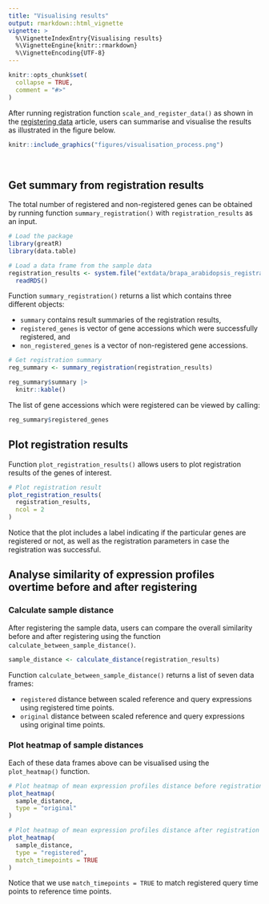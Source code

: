 ```yaml
---
title: "Visualising results"
output: rmarkdown::html_vignette
vignette: >
  %\VignetteIndexEntry{Visualising results}
  %\VignetteEngine{knitr::rmarkdown}
  %\VignetteEncoding{UTF-8}
---
```


```r
knitr::opts_chunk$set(
  collapse = TRUE,
  comment = "#>"
)
```

After running registration function `scale_and_register_data()` as shown in the [registering data](https://ruthkr.github.io/greatR/articles/register-data.html) article, users can summarise and visualise the results as illustrated in the figure below.

```r
knitr::include_graphics("figures/visualisation_process.png")
```

<br>

## Get summary from registration results

The total number of registered and non-registered genes can be obtained by running function `summary_registration()` with `registration_results` as an input.

```r
# Load the package
library(greatR)
library(data.table)
```

```r
# Load a data frame from the sample data
registration_results <- system.file("extdata/brapa_arabidopsis_registration.rds", package = "greatR") |>
  readRDS()
```

Function `summary_registration()` returns a list which contains three different objects:

- `summary` contains result summaries of the registration results,
- `registered_genes` is vector of gene accessions which were successfully registered, and
- `non_registered_genes` is a vector of non-registered gene accessions.

```r
# Get registration summary
reg_summary <- summary_registration(registration_results)

reg_summary$summary |>
  knitr::kable()
```

The list of gene accessions which were registered can be viewed by calling:

```r
reg_summary$registered_genes
```

## Plot registration results

Function `plot_registration_results()` allows users to plot registration results of the genes of interest.

```r
# Plot registration result
plot_registration_results(
  registration_results,
  ncol = 2
)
```

Notice that the plot includes a label indicating if the particular genes are registered or not, as well as the registration parameters in case the registration was successful.

## Analyse similarity of expression profiles overtime before and after registering

### Calculate sample distance

After registering the sample data, users can compare the overall similarity before and after registering using the function `calculate_between_sample_distance()`.

```r
sample_distance <- calculate_distance(registration_results)
```

Function `calculate_between_sample_distance()` returns a list of seven data frames:

- `registered` distance between scaled reference and query expressions using registered time points.
- `original` distance between scaled reference and query expressions using original time points.

### Plot heatmap of sample distances

Each of these data frames above can be visualised using the `plot_heatmap()` function.

```r
# Plot heatmap of mean expression profiles distance before registration process
plot_heatmap(
  sample_distance,
  type = "original"
)
```

```r
# Plot heatmap of mean expression profiles distance after registration process
plot_heatmap(
  sample_distance,
  type = "registered",
  match_timepoints = TRUE
)
```

Notice that we use `match_timepoints = TRUE` to match registered query time points to reference time points.
